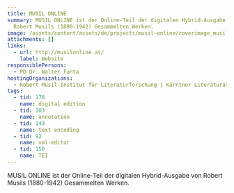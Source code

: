 ```yaml
---
title: MUSIL ONLINE
summary: MUSIL ONLINE ist der Online-Teil der digitalen Hybrid-Ausgabe von
  Robert Musils (1880-1942) Gesammelten Werken.
image: /assets/content/assets/de/projects/musil-online/coverimage_musilonline_2000x1143px.jpg
attachments: []
links:
  - url: http://musilonline.at/
    label: Website
responsiblePersons:
  - PD Dr. Walter Fanta
hostingOrganizations:
  - Robert Musil-Institut für Literaturforschung | Kärntner Literaturarchiv
tags:
  - tid: 178
    name: digital edition
  - tid: 103
    name: annotation
  - tid: 149
    name: text encoding
  - tid: 92
    name: xml-editor
  - tid: 150
    name: TEI
---
```

MUSIL ONLINE ist der Online-Teil der digitalen Hybrid-Ausgabe von Robert Musils (1880-1942) Gesammelten Werken.
